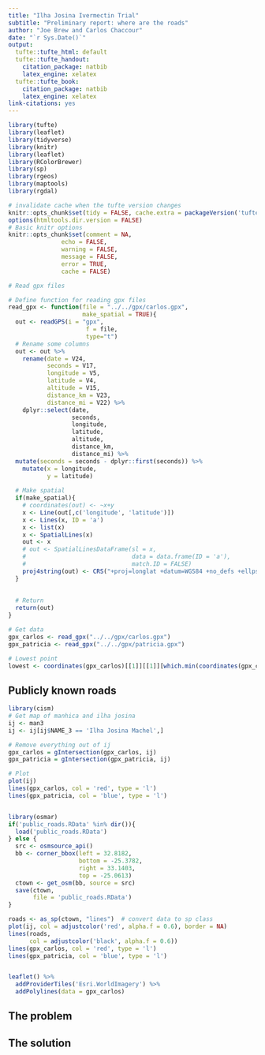 ```yaml
---
title: "Ilha Josina Ivermectin Trial"
subtitle: "Preliminary report: where are the roads"
author: "Joe Brew and Carlos Chaccour"
date: "`r Sys.Date()`"
output:
  tufte::tufte_html: default
  tufte::tufte_handout:
    citation_package: natbib
    latex_engine: xelatex
  tufte::tufte_book:
    citation_package: natbib
    latex_engine: xelatex
link-citations: yes
---
```


```r
library(tufte)
library(leaflet)
library(tidyverse)
library(knitr)
library(leaflet)
library(RColorBrewer)
library(sp)
library(rgeos)
library(maptools)
library(rgdal)

# invalidate cache when the tufte version changes
knitr::opts_chunk$set(tidy = FALSE, cache.extra = packageVersion('tufte'))
options(htmltools.dir.version = FALSE)
# Basic knitr options
knitr::opts_chunk$set(comment = NA, 
               echo = FALSE, 
               warning = FALSE, 
               message = FALSE, 
               error = TRUE, 
               cache = FALSE)

# Read gpx files

# Define function for reading gpx files
read_gpx <- function(file = "../../gpx/carlos.gpx",
                     make_spatial = TRUE){
  out <- readGPS(i = "gpx", 
                      f = file, 
                      type="t")
  # Rename some columns
  out <- out %>%
    rename(date = V24,
           seconds = V17,
           longitude = V5,
           latitude = V4,
           altitude = V15,
           distance_km = V23,
           distance_mi = V22) %>%
    dplyr::select(date,
                  seconds,
                  longitude,
                  latitude,
                  altitude,
                  distance_km,
                  distance_mi) %>%
  mutate(seconds = seconds - dplyr::first(seconds)) %>%
    mutate(x = longitude,
           y = latitude)
  
  # Make spatial
  if(make_spatial){
    # coordinates(out) <- ~x+y
    x <- Line(out[,c('longitude', 'latitude')])
    x <- Lines(x, ID = 'a')
    x <- list(x)
    x <- SpatialLines(x)
    out <- x
    # out <- SpatialLinesDataFrame(sl = x,
    #                              data = data.frame(ID = 'a'),
    #                              match.ID = FALSE)
    proj4string(out) <- CRS("+proj=longlat +datum=WGS84 +no_defs +ellps=WGS84 +towgs84=0,0,0")
  }
  
    
  # Return
  return(out)
}

# Get data
gpx_carlos <- read_gpx("../../gpx/carlos.gpx")
gpx_patricia <- read_gpx("../../gpx/patricia.gpx")

# Lowest point
lowest <- coordinates(gpx_carlos)[[1]][[1]][which.min(coordinates(gpx_carlos)[[1]][[1]][,2]),]
```

## Publicly known roads

```r
library(cism)
# Get map of manhica and ilha josina
ij <- man3
ij <- ij[ij$NAME_3 == 'Ilha Josina Machel',]

# Remove everything out of ij
gpx_carlos = gIntersection(gpx_carlos, ij)
gpx_patricia = gIntersection(gpx_patricia, ij)

# Plot
plot(ij)
lines(gpx_carlos, col = 'red', type = 'l')
lines(gpx_patricia, col = 'blue', type = 'l')


library(osmar)
if('public_roads.RData' %in% dir()){
  load('public_roads.RData')
} else {
  src <- osmsource_api()
  bb <- corner_bbox(left = 32.8182,
                    bottom = -25.3782,
                    right = 33.1403,
                    top = -25.0613)
  ctown <- get_osm(bb, source = src)
  save(ctown, 
       file = 'public_roads.RData')
}

roads <- as_sp(ctown, "lines")  # convert data to sp class
plot(ij, col = adjustcolor('red', alpha.f = 0.6), border = NA)
lines(roads,
      col = adjustcolor('black', alpha.f = 0.6))
lines(gpx_carlos, col = 'red', type = 'l')
lines(gpx_patricia, col = 'blue', type = 'l')


leaflet() %>%
  addProviderTiles('Esri.WorldImagery') %>%
  addPolylines(data = gpx_carlos)
```

## The problem

## The solution

```r

```